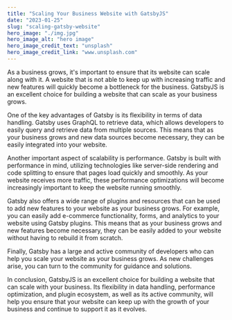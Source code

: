 ```yaml
---
title: "Scaling Your Business Website with GatsbyJS"
date: "2023-01-25"
slug: "scaling-gatsby-website"
hero_image: "./img.jpg"
hero_image_alt: "hero image"
hero_image_credit_text: "unsplash"
hero_image_credit_link: "www.unsplash.com"
---
```


As a business grows, it's important to ensure that its website can scale along with it. A website that is not able to keep up with increasing traffic and new features will quickly become a bottleneck for the business. GatsbyJS is an excellent choice for building a website that can scale as your business grows.

One of the key advantages of Gatsby is its flexibility in terms of data handling. Gatsby uses GraphQL to retrieve data, which allows developers to easily query and retrieve data from multiple sources. This means that as your business grows and new data sources become necessary, they can be easily integrated into your website.

Another important aspect of scalability is performance. Gatsby is built with performance in mind, utilizing technologies like server-side rendering and code splitting to ensure that pages load quickly and smoothly. As your website receives more traffic, these performance optimizations will become increasingly important to keep the website running smoothly.

Gatsby also offers a wide range of plugins and resources that can be used to add new features to your website as your business grows. For example, you can easily add e-commerce functionality, forms, and analytics to your website using Gatsby plugins. This means that as your business grows and new features become necessary, they can be easily added to your website without having to rebuild it from scratch.

Finally, Gatsby has a large and active community of developers who can help you scale your website as your business grows. As new challenges arise, you can turn to the community for guidance and solutions.

In conclusion, GatsbyJS is an excellent choice for building a website that can scale with your business. Its flexibility in data handling, performance optimization, and plugin ecosystem, as well as its active community, will help you ensure that your website can keep up with the growth of your business and continue to support it as it evolves.